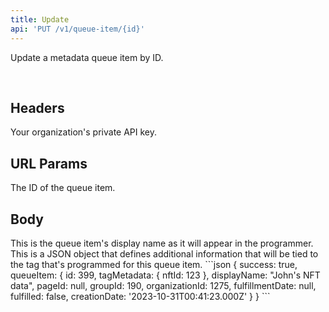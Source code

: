 ```yaml
---
title: Update
api: 'PUT /v1/queue-item/{id}'
---
```


Update a metadata queue item by ID.

<br/>

## Headers
<ParamField header="API-Key" placeholder="Your Private API Key" type="string" required>
  Your organization's private API key.
</ParamField>

## URL Params
<ParamField path="id" placeholder="Queue Item ID" type="string" required>
	The ID of the queue item.
</ParamField>

## Body
<ParamField body="displayName" placeholder="John's NFT" type="string">
	This is the queue item's display name as it will appear in the programmer.
</ParamField>

<ParamField body="tagMetadata" placeholder="{ nftId: 123 }" type="string">
	This is a JSON object that defines additional information that will be tied to the tag that's programmed for this queue item.
</ParamField>

<ResponseExample>
```json
{
	success: true,
	queueItem: {
		id: 399,
		tagMetadata: {
			nftId: 123
		},
		displayName: "John's NFT data",
		pageId: null,
		groupId: 190,
		organizationId: 1275,
		fulfillmentDate: null,
		fulfilled: false,
		creationDate: '2023-10-31T00:41:23.000Z'
	}
}
```
</ResponseExample>